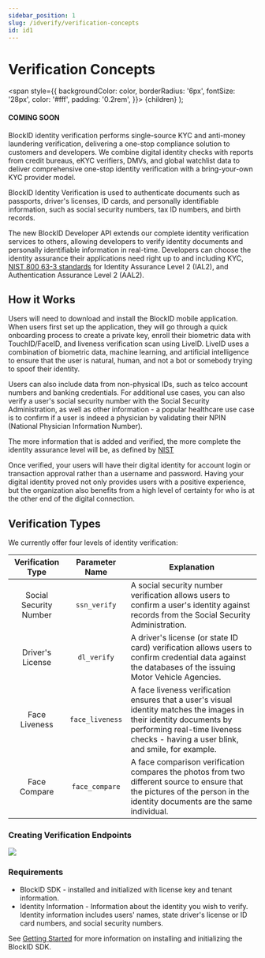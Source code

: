 ```yaml
---
sidebar_position: 1
slug: /idverify/verification-concepts
id: id1
---
```



# Verification Concepts 

  <span
    style={{
      backgroundColor: color,
      borderRadius: '6px',
      fontSize: '28px',
      color: '#fff',
      padding: '0.2rem',
    }}>
    {children}
  </span>
);

#### <Highlight color="#d62718">COMING SOON</Highlight>

BlockID identity verification performs single-source KYC and anti-money laundering verification, delivering a one-stop compliance solution to customers and developers. We combine digital identity checks with reports from credit bureaus, eKYC verifiers, DMVs, and global watchlist data to deliver comprehensive one-stop identity verification with a bring-your-own KYC provider model.

BlockID Identity Verification is used to authenticate documents such as passports, driver's licenses, ID cards, and personally identifiable information, such as social security numbers, tax ID numbers, and birth records. 

The new BlockID Developer API extends our complete identity verification services to others, allowing developers to verify identity documents and personally identifiable information in real-time. Developers can choose the identity assurance their applications need right up to and including KYC, [NIST 800 63-3 standards](https://pages.nist.gov/800-63-3/sp800-63-3.html) for Identity Assurance Level 2 (IAL2), and Authentication Assurance Level 2 (AAL2).


## **How it Works**

Users will need to download and install the BlockID mobile application. When users first set up the application, they will go through a quick onboarding process to create a private key, enroll their biometric data with TouchID/FaceID, and liveness verification scan using LiveID. LiveID uses a combination of biometric data, machine learning, and artificial intelligence to ensure that the user is natural, human, and not a bot or somebody trying to spoof their identity.

Users can also include data from non-physical IDs, such as telco account numbers and banking credentials. For additional use cases, you can also verify a user's social security number with the Social Security Administration, as well as other information - a popular healthcare use case is to confirm if a user is indeed a physician by validating their NPIN (National Physician Information Number).

The more information that is added and verified, the more complete the identity assurance level will be, as defined by [NIST](https://pages.nist.gov/800-63-3/sp800-63-3.html) 


Once verified, your users will have their digital identity for account login or transaction approval rather than a username and password. Having your digital identity proved not only provides users with a positive experience, but the organization also benefits from a high level of certainty for who is at the other end of the digital connection.

## **Verification Types**

We currently offer four levels of identity verification:

|    Verification Type   |  Parameter Name | Explanation                                                                                                                                                                                              |
|:----------------------:|:---------------:|----------------------------------------------------------------------------------------------------------------------------------------------------------------------------------------------------------|
| Social Security Number | `ssn_verify`    | A social security number verification allows users to confirm a user's identity against records from the Social Security Administration.                                                                 |
| Driver's License       | `dl_verify`     | A driver's license (or state ID card) verification allows users to confirm credential data against the databases of the issuing Motor Vehicle Agencies.                                                 |
| Face Liveness          | `face_liveness` | A face liveness verification ensures that a user's visual identity matches the images in their identity documents by performing real-time liveness checks - having a user blink, and smile, for example. |
| Face Compare           | `face_compare`  | A face comparison verification compares the photos from two different source to ensure that the pictures of the person in the identity documents are the same individual.                                   |


### Creating Verification Endpoints

<a href={IdVerify}>
  <img src={IdVerify} target="_blank"/>
</a>


### Requirements

- BlockID SDK - installed and initialized with license key and tenant information.
- Identity Information - Information about the identity you wish to verify. Identity information includes users' names, state driver's license or ID card numbers, and social security numbers.

See [Getting Started](/docs#gettingstarted) for more information on installing and initializing the BlockID SDK.

